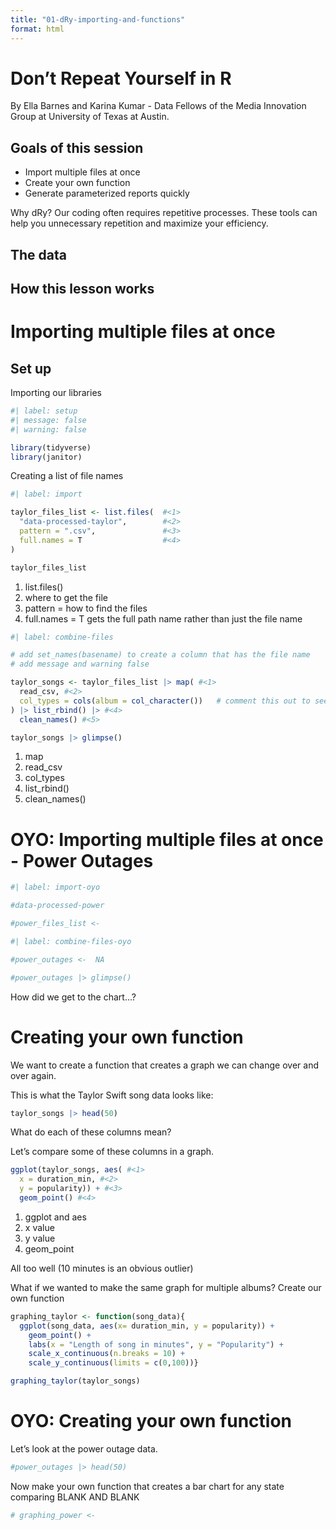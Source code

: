 ```yaml
---
title: "01-dRy-importing-and-functions"
format: html
---
```


# Don't Repeat Yourself in R
By Ella Barnes and Karina Kumar - Data Fellows of the Media Innovation Group at University of Texas at Austin.

## Goals of this session
- Import multiple files at once
- Create your own function
- Generate parameterized reports quickly

Why dRy? Our coding often requires repetitive processes. These tools can help you unnecessary repetition and maximize your efficiency. 

## The data

## How this lesson works

# Importing multiple files at once

## Set up

Importing our libraries

```r

#| label: setup
#| message: false
#| warning: false

library(tidyverse)
library(janitor)

```

Creating a list of file names

```r
#| label: import

taylor_files_list <- list.files(  #<1>
  "data-processed-taylor",        #<2>
  pattern = ".csv",               #<3>
  full.names = T                  #<4>
)

taylor_files_list
```

1. list.files()
2. where to get the file
3. pattern = how to find the files
4. full.names = T gets the full path name rather than just the file name

```r
#| label: combine-files 

# add set_names(basename) to create a column that has the file name
# add message and warning false 

taylor_songs <- taylor_files_list |> map( #<1>
  read_csv, #<2>
  col_types = cols(album = col_character())   # comment this out to see what happens #<3>
) |> list_rbind() |> #<4>
  clean_names() #<5>

taylor_songs |> glimpse()
```

1. map
2. read_csv
3. col_types
4. list_rbind()
5. clean_names()

# OYO: Importing multiple files at once - Power Outages

```r
#| label: import-oyo

#data-processed-power

#power_files_list <- 

```

```r
#| label: combine-files-oyo

#power_outages <-  NA

#power_outages |> glimpse()
```

How did we get to the chart...? 

# Creating your own function

We want to create a function that creates a graph we can change over and over again.

This is what the Taylor Swift song data looks like:

```r
taylor_songs |> head(50)
```
What do each of these columns mean?

Let's compare some of these columns in a graph.

```r
ggplot(taylor_songs, aes( #<1>
  x = duration_min, #<2>
  y = popularity)) + #<3>
  geom_point() #<4>
```

1. ggplot and aes
2. x value
3. y value
4. geom_point

All too well (10 minutes is an obvious outlier)

What if we wanted to make the same graph for multiple albums? Create our own function

```r
graphing_taylor <- function(song_data){
  ggplot(song_data, aes(x= duration_min, y = popularity)) +
    geom_point() +
    labs(x = "Length of song in minutes", y = "Popularity") +
    scale_x_continuous(n.breaks = 10) +
    scale_y_continuous(limits = c(0,100))}

```

```r
graphing_taylor(taylor_songs)
```

# OYO: Creating your own function

Let's look at the power outage data.

```r
#power_outages |> head(50)
```

Now make your own function that creates a bar chart for any state comparing BLANK AND BLANK

```r
# graphing_power <- 
```

